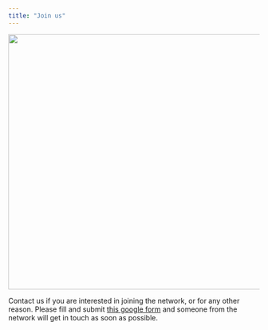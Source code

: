 ```yaml
---
title: "Join us"
---
```


![](assets/images/and_you_question.png){fig-align="center" width="511"}

Contact us if you are interested in joining the network, or for any other reason.
Please fill and submit [this google form](https://forms.gle/uUgY9K8SkxkfKCR29) and someone from the network will get in touch as soon as possible.

